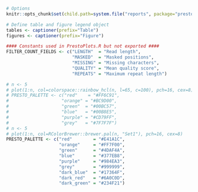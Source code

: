 ```{R, message=FALSE, echo=FALSE, results="hide"}

# Options
knitr::opts_chunk$set(child.path=system.file("reports", package="prestor"))

# Define table and figure legend object
tables <- captioner(prefix="Table")
figures <- captioner(prefix="Figure")

#### Constants used in PrestoPlots.R but not exported ####
FILTER_COUNT_FIELDS <- c("LENGTH"  = "Read length", 
                         "MASKED"  = "Masked positions", 
                         "MISSING" = "Missing characters", 
                         "QUALITY" = "Mean quality score", 
                         "REPEATS" = "Maximum repeat length")

# n <- 5
# plot(1:n, col=colorspace::rainbow_hcl(n, l=65, c=100), pch=16, cex=8)
# PRESTO_PALETTE <- c("red"    = "#FF6C91",
#                    "orange" = "#BC9D00",
#                    "green"  = "#00BC57",
#                    "blue"   = "#00B8E5",
#                    "purple" = "#CD79FF",
#                    "grey"   = "#7F7F7F")
# n <- 5
# plot(1:n, col=RColorBrewer::brewer.pal(n, "Set1"), pch=16, cex=8)
PRESTO_PALETTE <- c("red"        = "#E41A1C",
                    "orange"     = "#FF7F00",
                    "green"      = "#4DAF4A",
                    "blue"       = "#377EB8",
                    "purple"     = "#984EA3",
                    "grey"       = "#999999",
                    "dark_blue"  = "#17364F",
                    "dark_red"   = "#6A0C0D",
                    "dark_green" = "#234F21")




```